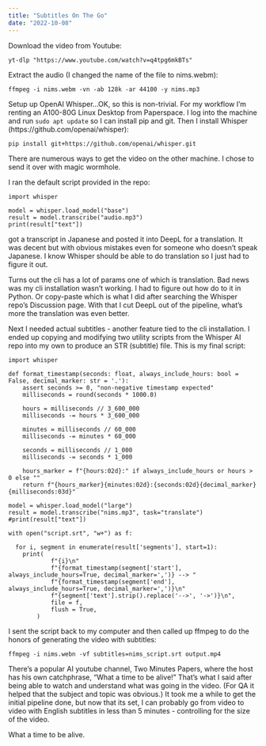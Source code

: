```yaml
---
title: "Subtitles On The Go"
date: "2022-10-08"
---
```


Download the video from Youtube:

```
yt-dlp "https://www.youtube.com/watch?v=q4tpg6mkBTs"
```

Extract the audio (I changed the name of the file to nims.webm):

```
ffmpeg -i nims.webm -vn -ab 128k -ar 44100 -y nims.mp3
```

Setup up OpenAI Whisper...OK, so this is non-trivial. For my workflow I'm renting an A100-80G Linux Desktop from Paperspace. I log into the machine and
run `sudo apt update` so I can install pip and git. Then I install Whisper (https://github.com/openai/whisper):

```
pip install git+https://github.com/openai/whisper.git 
```

There are numerous ways to get the video on the other machine. I chose to send it over with magic wormhole.

I ran the default script provided in the repo:

```
import whisper

model = whisper.load_model("base")
result = model.transcribe("audio.mp3")
print(result["text"])
```

got a transcript in Japanese and posted it into DeepL for a translation. It was decent but with obvious mistakes even for someone who doesn't speak 
Japanese. I know Whisper should be able to do translation so I just had to figure it out. 

Turns out the cli has a lot of params one of which is translation. Bad news was my cli installation wasn't working. I had to figure out how do to it
in Python. Or copy-paste which is what I did after searching the Whisper repo's Discussion page. With that I cut DeepL out of the pipeline, what's more
the translation was even better. 

Next I needed actual subtitles - another feature tied to the cli installation. I ended up copying and modifying two utility scripts from the Whisper AI
repo into my own to produce an STR (subtitle) file. This is my final script:

```
import whisper

def format_timestamp(seconds: float, always_include_hours: bool = False, decimal_marker: str = '.'):
    assert seconds >= 0, "non-negative timestamp expected"
    milliseconds = round(seconds * 1000.0)

    hours = milliseconds // 3_600_000
    milliseconds -= hours * 3_600_000

    minutes = milliseconds // 60_000
    milliseconds -= minutes * 60_000

    seconds = milliseconds // 1_000
    milliseconds -= seconds * 1_000

    hours_marker = f"{hours:02d}:" if always_include_hours or hours > 0 else ""
    return f"{hours_marker}{minutes:02d}:{seconds:02d}{decimal_marker}{milliseconds:03d}"

model = whisper.load_model("large")
result = model.transcribe("nims.mp3", task="translate")
#print(result["text"])

with open("script.srt", "w+") as f:

  for i, segment in enumerate(result['segments'], start=1):
    print(
            f"{i}\n"
            f"{format_timestamp(segment['start'], always_include_hours=True, decimal_marker=',')} --> "
            f"{format_timestamp(segment['end'], always_include_hours=True, decimal_marker=',')}\n"
            f"{segment['text'].strip().replace('-->', '->')}\n",
            file = f,
            flush = True,
        )
```

I sent the script back to my computer and then called up ffmpeg to do the honors of generating the video with subtitles:


```
ffmpeg -i nims.webn -vf subtitles=nims_script.srt output.mp4
```

There's a popular AI youtube channel, Two Minutes Papers, where the host has his own catchphrase, "What a time to be alive!" That's what I said
after being able to watch and understand what was going in the video. (For QA it helped that the subject and topic was obvious.) It took me a while
to get the initial pipeline done, but now that its set, I can probably go from video to video with English subtitles in less than 5 minutes - 
controlling for the size of the video.

What a time to be alive.
